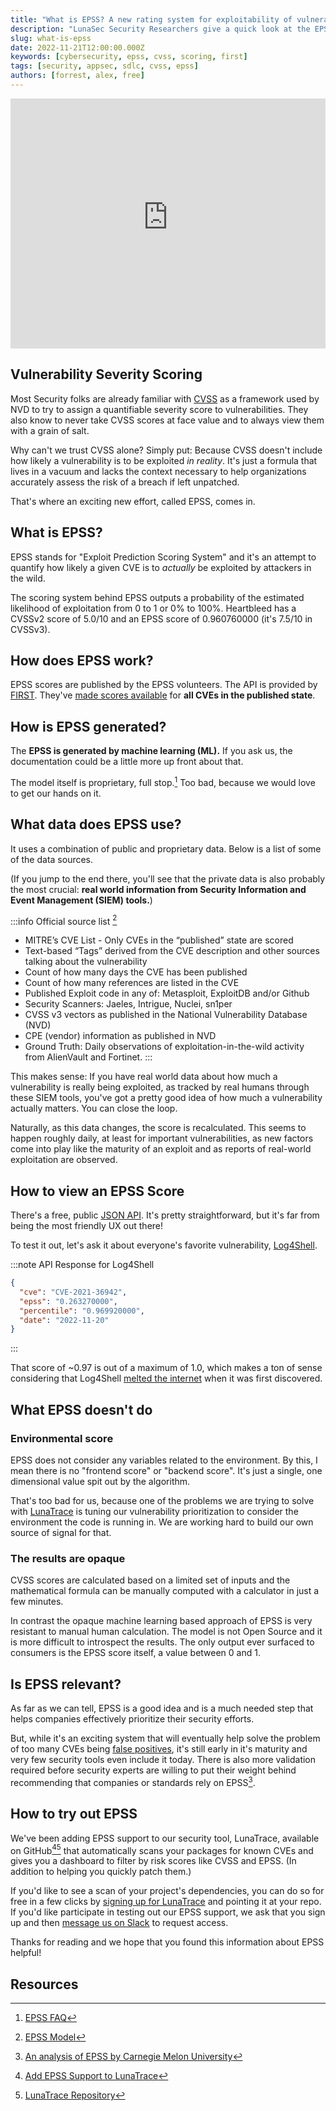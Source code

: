 ```yaml
---
title: "What is EPSS? A new rating system for exploitability of vulnerabilities."
description: "LunaSec Security Researchers give a quick look at the EPSS scoring system, a new rating system for vulnerabilities focused on likelihood of exploitability."
slug: what-is-epss
date: 2022-11-21T12:00:00.000Z
keywords: [cybersecurity, epss, cvss, scoring, first]
tags: [security, appsec, sdlc, cvss, epss]
authors: [forrest, alex, free]
---
```

<!--
  ~ Copyright by LunaSec (owned by Refinery Labs, Inc)
  ~
  ~ Licensed under the Creative Commons Attribution-ShareAlike 4.0 International
  ~ (the "License"); you may not use this file except in compliance with the
  ~ License. You may obtain a copy of the License at
  ~
  ~ https://creativecommons.org/licenses/by-sa/4.0/legalcode
  ~
  ~ See the License for the specific language governing permissions and
  ~ limitations under the License.
  ~
-->

<iframe width="100%" height="400" src="https://www.youtube-nocookie.com/embed/agiHb4peGCI" title="YouTube video player" frameborder="0" allow="accelerometer; autoplay; clipboard-write; encrypted-media; gyroscope; picture-in-picture" allowfullscreen></iframe>

## Vulnerability Severity Scoring

Most Security folks are already familiar with [CVSS](https://www.first.org/cvss/v3.1/specification-document) as a framework used by
NVD to try to assign a quantifiable severity score to vulnerabilities. They also know to never take CVSS scores at face value and to always view them with a grain of salt.

Why can't we trust CVSS alone? Simply put: Because CVSS doesn't include how likely a vulnerability is to be exploited _in reality_. It's just a formula that lives in a vacuum and lacks the context necessary to help organizations accurately assess the risk of a breach if left unpatched.

That's where an exciting new effort, called EPSS, comes in.

## What is EPSS?

<!--truncate-->

EPSS stands for "Exploit Prediction Scoring System" and it's an attempt to quantify how likely a given CVE is to _actually_ be exploited by attackers in the wild.

The scoring system behind EPSS outputs a probability of the estimated likelihood of exploitation from 0 to 1 or 0% to 100%. Heartbleed has a CVSSv2 score of 5.0/10 and an EPSS score of 0.960760000 (it's 7.5/10 in CVSSv3). 

## How does EPSS work?

EPSS scores are published by the EPSS volunteers. The API is provided by [FIRST](https://www.first.org/about/).
They've [made scores available](https://www.first.org/epss/data_stats) for **all CVEs in the published state**.

## How is EPSS generated?

The **EPSS is generated by machine learning (ML).** If you ask us, the documentation could be a little more up front about that.

The model itself is proprietary, full stop.[^2] Too bad, because we would love to get our hands on it.

## What data does EPSS use?

It uses a combination of public and proprietary data. Below is a list of some of the data sources.

(If you jump to the end there, you'll see that the private data is also probably the most crucial: **real world information from
Security Information and Event Management (SIEM) tools.**)

:::info Official source list [^3]
* MITRE’s CVE List - Only CVEs in the “published” state are scored
* Text-based “Tags” derived from the CVE description and other sources talking about the vulnerability
* Count of how many days the CVE has been published
* Count of how many references are listed in the CVE
* Published Exploit code in any of: Metasploit, ExploitDB and/or Github
* Security Scanners: Jaeles, Intrigue, Nuclei, sn1per
* CVSS v3 vectors as published in the National Vulnerability Database (NVD)
* CPE (vendor) information as published in NVD
* Ground Truth: Daily observations of exploitation-in-the-wild activity from AlienVault and Fortinet.
:::

This makes sense: If you have real world data about how much a vulnerability is really being exploited, as tracked by real humans
through these SIEM tools, you've got a pretty good idea of how much a vulnerability actually matters. You can close the loop.

Naturally, as this data changes, the score is recalculated. This seems to happen roughly daily, at least for important vulnerabilities, as new factors come into play like the maturity of an exploit and as reports of real-world exploitation are observed.

## How to view an EPSS Score

There's a free, public [JSON API](https://www.first.org/epss/api). It's pretty straightforward, but it's far from being the most friendly UX out there!

To test it out, let's ask it about everyone's favorite
vulnerability, [Log4Shell](https://www.lunasec.io/docs/blog/log4j-zero-day/).

:::note API Response for Log4Shell

```json title="curl https://api.first.org/data/v1/epss\?cve\=CVE-2021-36942 "
{
  "cve": "CVE-2021-36942",
  "epss": "0.263270000",
  "percentile": "0.969920000",
  "date": "2022-11-20"
}

```
:::

That score of ~0.97 is out of a maximum of 1.0, which makes a ton of sense considering that Log4Shell [melted the internet](https://www.wired.com/story/log4j-flaw-hacking-internet/) when it was first discovered.

## What EPSS doesn't do

### Environmental score
EPSS does not consider any variables related to the environment. By this, I mean there is no "frontend score" or
"backend score". It's just a single, one dimensional value spit out by the algorithm.

That's too bad for us, because one of the problems we are trying to solve with [LunaTrace](/pages/lunatrace/overview/introduction/)
is tuning our vulnerability prioritization to consider the environment the code is running in. We are working hard to build our own source
of signal for that.

### The results are opaque

CVSS scores are calculated based on a limited set of inputs and the mathematical formula can be manually computed with a calculator in just a few minutes.

In contrast the opaque machine learning based approach of EPSS is very resistant to manual human calculation.
The model is not Open Source and it is more difficult
to introspect the results. The only output ever surfaced to consumers is the EPSS score itself, a value between 0 and 1.

## Is EPSS relevant?

As far as we can tell, EPSS is a good idea and is a much needed step that helps companies effectively prioritize their security efforts.

But, while it's an exciting system that will eventually help solve the problem of too many CVEs being [false positives](https://www.lunasec.io/docs/blog/the-issue-with-vuln-scanners/), it's still early in it's maturity and very few security tools even include it today. There is also more validation required before security experts are willing to put their weight behind recommending that companies or standards rely on EPSS[^4].

## How to try out EPSS

We've been adding EPSS support to our security tool, LunaTrace, available on GitHub[^5][^6] that automatically scans your packages for known CVEs and gives you a dashboard to filter by risk scores like CVSS and EPSS. (In addition to helping you quickly patch them.)

If you'd like to see a scan of your project's dependencies, you can do so for free in a few clicks by [signing up for LunaTrace](https://lunatrace.lunasec.io/?ref=epss-blog) and pointing it at your repo. If you'd like participate in testing out our EPSS support, we ask that you sign up and then [message us on Slack](https://join.slack.com/t/lunaseccommunity/shared_invite/zt-178lvngk1-SHS6bMkQS71YWtCne2XWhA) to request access.

Thanks for reading and we hope that you found this information about EPSS helpful!

## Resources

[^1]: [EPSS API Documentation](https://www.first.org/epss/api)

[^2]: [EPSS FAQ](https://www.first.org/epss/faq#:~:text=Can%20I%20look%20at%20the%20underlying%20data/model/code%3F)

[^3]: [EPSS Model](https://www.first.org/epss/model#:~:text=Data%20Architecture%20and%20Sources)

[^4]: [An analysis of EPSS by Carnegie Melon University](https://insights.sei.cmu.edu/blog/probably-dont-rely-on-epss-yet/)

[^5]: [Add EPSS Support to LunaTrace](https://github.com/lunasec-io/lunasec/issues/1006)

[^6]: [LunaTrace Repository](https://github.com/lunasec-io/lunasec)
